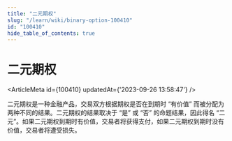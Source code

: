 ```yaml
---
title: "二元期权"
slug: "/learn/wiki/binary-option-100410"
id: "100410"
hide_table_of_contents: true
---
```



# 二元期权

<ArticleMeta id={100410} updatedAt={'2023-09-26 13:58:47'} />
<div className='border-solid border-b border-t-0 my-4 border-[var(--ifm-color-gray-300)]' />

二元期权是一种金融产品，交易双方根据期权是否在到期时 “有价值” 而被分配为两种不同的结果。二元期权的结果取决于 “是” 或 “否” 的命题结果，因此得名 “二元”。如果二元期权到期时有价值，交易者将获得支付，如果二元期权到期时没有价值，交易者将遭受损失。
